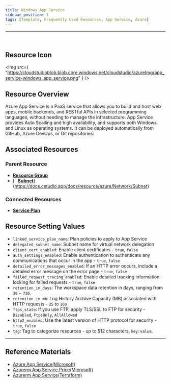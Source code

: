 ```yaml
---
title: Windows App Service
sidebar_position: 1
tags: [Template, Frequently Used Resources, App Service, Azure]
---
```




<hr />
<br />


## Resource Icon

<img
    src={
        "https://cloudstudioblob.blob.core.windows.net/cloudstudio/azureImg/app_service-windows_app_service.png"
    }
/>

## Resource Overview

Azure App Service is a PaaS service that allows you to build and host web apps, mobile backends, and RESTful APIs in selected programming languages, without needing to manage the infrastructure. App Service provides Auto Scailing and high availability, and supports both Windows and Linux as operating systems. 
It can be deployed automatically from GitHub, Azure DevOps, or Git repositories.

## Associated Resources

### Parent Resource

-   [**Resource Group**](https://docs.cstudio.app/docs/resource/azure/Base/ResourceGroup)
-   [- [**Subnet**](https://docs.cstudio.app/docs/resource/azure/Network/Subnet)](https://docs.cstudio.app/docs/resource/azure/Network/Subnet)

### Connected Resources

-   [**Service Plan**](https://docs.cstudio.app/docs/resource/azure/AppService/ServicePlan)

## Resource Setting Values

-   `linked_service_plan_name`: Plan policies to apply to App Service
-   `delegated_subnet_name`: Subnet name for virtual network delegation
-   `client_cert_enabled`: Enable client certificates - `true`, `false`
-   `auth_settings_enabled`: Enable authentication to authenticate any communications that occur in the app - `true`, `false`
-   `detailed_error_messages_enabled`: If an HTTP error occurs, include a detailed error message on the error page - `true`, `false`
-   `failed_request_tracing_enabled`: Enable detailed tracking information locking for failed requests - `true`, `false`
-   `retention_in_days`: The workspace data retention in days, ranging from `30` ~ `730`.
-   `retention_in_mb`: Log History Archive Capacity (MB) associated with HTTP requests - `25` to `100`
-   `ftps_state`: If you use FTP, apply TLS/SSL to FTP for security - `Disabled`, `FtpsOnly`, `AllAllowed`
-   `http2_enabled`: Use the latest version of HTTP protocol for security - `true`, `false`
-   `tag`: Tag to categorize resources - up to 512 characters, `key:value`.

---

## Reference Materials

-   [Azure App Service(Microsoft)](https://learn.microsoft.com/ko-kr/azure/app-service/overview)
-   [Azurerm App Service Price(Microsoft)](https://azure.microsoft.com/ko-kr/pricing/details/app-service/windows/)
-   [Azurerm App Service(Terraform)](https://registry.terraform.io/providers/hashicorp/azurerm/latest/docs/resources/app_service)
